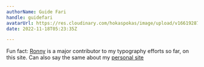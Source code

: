 ```yaml
---
authorName: Guide Fari
handle: guidefari
avatarUrl: https://res.cloudinary.com/hokaspokas/image/upload/v1661928720/bar_shpohc.png
date: 2022-11-18T05:23:35Z

---
```

Fun fact: [Ronny](https://twitter.com/rktic) is a major contributor to my typography efforts so far, on this site. Can also say the same about my [personal site](https://guidefari.com)